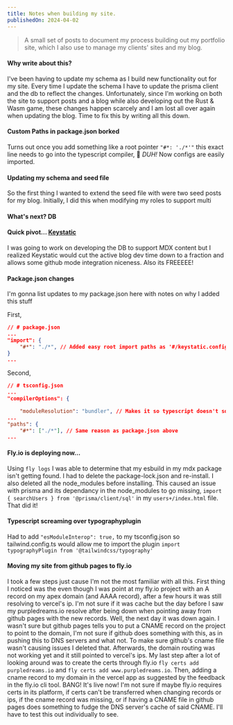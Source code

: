 ```yaml
---
title: Notes when building my site.
publishedOn: 2024-04-02
---
```


> A small set of posts to document my process building out my portfolio site, which I also use to manage my clients' sites and my blog.

#### Why write about this?
I've been having to update my schema as I build new functionality out for my site. Every time I update the schema I have to update the prisma client and the db to reflect the changes. Unfortunately, since I'm working on both the site to support posts and a blog while also developing out the Rust & Wasm game, these changes happen scarcely and I am lost all over again when updating the blog. Time to fix this by writing all this down.


#### Custom Paths in package.json borked
Turns out once you add something like a root pointer `"#*: './*'"` this exact line needs to go into the typescript compiler, 🙈 *DUH!* Now configs are easily imported.

#### Updating my schema and seed file
So the first thing I wanted to extend the seed file with were two seed posts for my blog. Initially, I did this when modifying my roles to support multi

#### What's next? DB

#### Quick pivot... [Keystatic](https://keystatic.com/)
I was going to work on developing the DB to support MDX content but I realized Keystatic would cut the active blog dev time down to a fraction and allows some github mode integration niceness. Also its FREEEEE!

#### Package.json changes
I'm gonna list updates to my package.json here with notes on why I added this stuff

First,

```json
// # package.json
...
"import": {
	"#*": "./*", // Added easy root import paths as '#/keystatic.config'
}
...
```

Second,
```json
// # tsconfig.json
...
"compilerOptions": {

	"moduleResolution": "bundler", // Makes it so typescript doesn't squiggly on node_module imports, not sure why some wouldn't error and others would, but this fixed it.
...
"paths": {
	"#*": ["./*"], // Same reason as package.json above
...
```

#### Fly.io is deploying now...
Using `fly logs` I was able to determine that my esbuild in my mdx package isn't getting found. I had to delete the package-lock.json and re-install. I also deleted all the node_modules before installing. This caused an issue with prisma and its dependancy in the node_modules to go missing,
`import { searchUsers } from '@prisma/client/sql'`
in my `users+/index.html` file. That did it!


#### Typescript screaming over typographyplugin
Had to add `"esModuleInterop": true,` to my tsconfig.json so tailwind.config.ts would allow me to import the plugin `import typographyPlugin from '@tailwindcss/typography'`


#### Moving my site from github pages to fly.io
I took a few steps just cause I'm not the most familiar with all this. First thing I noticed was the even though I was point at my fly.io project with an A record on my apex domain (and AAAA record), after a few hours it was still resolving to vercel's ip. I'm not sure if it was cache but the day before I saw my purpledreams.io resolve after being down when pointing away from github pages with the new records. Well, the next day it was down again. I wasn't sure but github pages tells you to put a CNAME record on the project to point to the domain, I'm not sure if github does something with this, as in pushing this to DNS servers and what not. To make sure github's cname file wasn't causing issues I deleted that. Afterwards, the domain routing was not working yet and it still pointed to vercel's ips. My last step after a lot of looking around was to create the certs through fly.io `fly certs add purpledreams.io` and `fly certs add www.purpledreams.io`. Then, adding a cname record to my domain in the vercel app as suggested by the feedback in the fly.io cli tool. BANG! It's live now!
I'm not sure if maybe fly.io requires certs in its platform, if certs can't be transferred when changing records or ips, if the cname record was missing, or if having a CNAME file in github pages does something to fudge the DNS server's cache of said CNAME. I'll have to test this out individually to see.